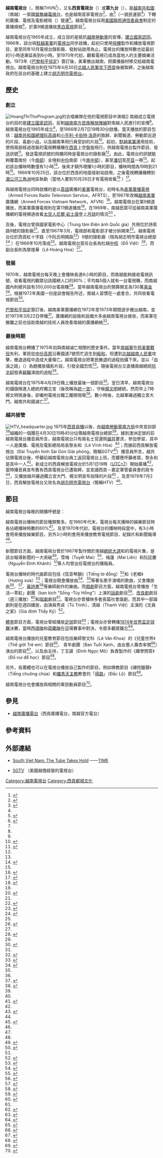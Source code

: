 {{noteTA
|1=zh-hans:尼尔·阿姆斯特朗;zh-hk:尼爾·岩士唐;zh-tw:尼爾·阿姆斯壯;
|2=zh-hans:阿姆斯特朗;zh-hk:岩士唐;zh-tw:阿姆斯壯;
}}
{{About|1966年至1975年[[越南共和國|越南共和國]]（南越）的[[國營廣播|國營電視台]]|1970年至今[[越南共產黨|越南共產黨]][[越南政府|政府]]轄下的[[國營廣播|國營電視台]]|越南國家電視台}}
{{Infobox TV channel
| name   = 越南電視台<br/>{{lang|vi|Đài Truyền hình Việt Nam}}<br>{{lang|vi|THVN}}
| logofile  = THVN.png
| logosize  = 222px
| logoalt  = 
| launch   = 1966年2月7日
| closed date = 1975年4月29日
| share  = 
| share as of = 
| share source  = 
| owner  = 廣播、電視及電影總局
| slogan   = 
| country  = {{flag|South Vietnam}}
| broadcast area = 南越國內
| headquarters  = [[胡志明市|西貢]]紅十字路9號<br>（{{lang|vi|9 đường Hồng Thập tự}}）
| former names  = 
| replaced by names = [[胡志明市電視台|胡志明市電視台]]{{link-vi|胡志明市电视台第九套节目|HTV9|第九套节目}}
| sister names  = 
| timeshift names = 
| web   = 
| terr serv 1 = {{en-link|同溫層電視|Stratovision}}／<br>地面電視
| terr chan 1 = 第9頻道
| terr serv 2 = 
| terr chan 2 = 
| sat serv 1  = 
| sat chan 1  = 
| sat serv 2  = 
| sat chan 2  = 
| sat serv 3  = 
| sat chan 3  = 
| sat serv 4  = 
| sat chan 4  = 
| cable serv 1  = 
| cable chan 1  = 
| adsl serv 1 = 
| adsl chan 1 = 
| online serv 1 = 
| online chan 1 = 
}}

'''越南電視台'''（{{vie|qn=Đài Truyền hình Việt Nam|hn=臺傳形越南}}，簡稱THVN<ref>{{cite web | last =  | first = | url = http://www.culturalprofiles.net/viet_nam/directories/vi_acyaiw-7879_ads-t_nam_cultural_profile/-3620.html | title = Vietnam Cultural Profile: Television | accessdate = 2014-04-22 | publisher = Ministry of Culture, Sports and Tourism of Việt Nam, Rockefeller Foundation |archiveurl = https://web.archive.org/web/20110218055929/http://www.culturalprofiles.net/viet_nam/Directories/Vi_ACYAIw-7879_ADs-t_Nam_Cultural_Profile/-3620.html |archivedate = 2011年2月18日}}</ref>），又名'''西貢電視台'''（{{lang|vi|Đài Truyền hình Sài Gòn}}）或'''第九台'''（{{lang|vi|Đài số 9}}），是[[越南共和國|越南共和國]]（南越）一家[[國營廣播|國營]][[無線電視|無線]][[電視台|電視台]]，也是越南首家電視台<ref name=duc>{{cite web|author=Tấn Đức|title=Buổi phát sóng truyền hình đầu tiên ở Việt Nam|url=http://e-info.vn/vn/index.php/truyen-hinh/32464-bu%E1%BB%95i-ph%C3%A1t-s%C3%B3ng-truy%E1%BB%81n-h%C3%ACnh-%C4%91%E1%BA%A7u-ti%C3%AAn-%E1%BB%9F-vi%E1%BB%87t-nam.html|work=2008-12-15|publisher=e-info.vn|accessdate=2014-04-22|archiveurl=https://web.archive.org/web/20140502000756/http://e-info.vn/vn/index.php/truyen-hinh/32464-bu%E1%BB%95i-ph%C3%A1t-s%C3%B3ng-truy%E1%BB%81n-h%C3%ACnh-%C4%91%E1%BA%A7u-ti%C3%AAn-%E1%BB%9F-vi%E1%BB%87t-nam.html|archivedate=2014年5月2日|deadurl=yes}}</ref>，由{{vi-link|心戰局|Nha Chiến tranh Tâm lý (Việt Nam Cộng hòa)|心理戰總局}}<ref>{{cite news|title=Tiếp quản Ðài Truyền hình Sài Gòn trong giờ phút lịch sử|url=http://www.nhandan.com.vn/tphcm/chuyen-xua-chuyen-nay/item/19481602-.html|accessdate=2014-04-23|newspaper=Nhân Dân|publisher=Ban Chấp hành Trung ương Đảng Cộng sản Việt Nam|date=2012-02-06|archive-date=2014-05-02|archive-url=https://web.archive.org/web/20140502005751/http://www.nhandan.com.vn/tphcm/chuyen-xua-chuyen-nay/item/19481602-.html|dead-url=no}}</ref>（一說民運部<ref name="vnra"/>）下轄的廣播、電視及電影總局（{{lang|vi|Tổng cục Truyền thanh, Truyền hình và Điện ảnh}}）營運<ref name=vnra>{{cite web|title=THVN9 News|url=http://www.vnra.net/THVN9.htm|publisher=Vietnamese Radio in Australia (VNRA)|accessdate=2014-04-22|archive-date=2013-04-13|archive-url=https://archive.is/20130413221343/http://www.vnra.net/THVN9.htm|dead-url=yes}}</ref>。越南電視台採用[[美國聯邦通信委員會|美國聯邦通信委員會]]制定的廣播規格<ref name="Thanh Nien">{{cite news|title='Đây là Đài Truyền hình Sài Gòn giải phóng...'|author=Hà Đình Nguyên|work=Thanh Niên|location=Thành phố Hồ Chí Minh|publisher=Hội Liên hiệp Thanh niên Việt Nam|date=2005-04-28|accessdate=2013-08-15|url=http://www.thanhnien.com.vn/news/pages/200517/108498.aspx}}{{Dead link|date=2019年5月 |bot=InternetArchiveBot |fix-attempted=yes }}</ref>，於第9頻道播放[[黑白電視|黑白電視]]節目<ref name=duc/>。

越南電視台在1965年成立，成立目的是抵抗[[越南共產黨|越南勞動黨]]的宣傳，[[民族建構|建立國家認同]]。1966年，該台與[[駐越美軍|駐越美軍]]的[[美國軍中廣播|電視台]]同步啟播，起初只使用[[飛機|飛機]]製作和播放電視節目，直至同年10月電視台錄影廠、發射站啟用為止。電視台的播放時數也從最初的1小時逐漸延長到6小時。至1970年代初，觀看電視已成為當地人的主要娛樂活動。1973年《[[巴黎和平協定|巴黎和平協定]]》簽訂後，美軍撤出越南，把廣播器材移交給越南電視台。越南電視台則在1975年4月30日[[越南人民軍|北越人民軍]][[430事件|攻下西貢]]後被取締，之後越南政府在該台的基礎上建立[[胡志明市電視台|胡志明市電視台]]。

== 歷史 ==
=== 創立 ===
[[Image:HoangThiThoProgram.jpg|right]]的合唱樂隊在他的電視節目中演唱]]
南越成立電視台的目的是[[民族建構|建立國家認同]]，反制[[越南南方民族解放陣線|越南南方民族解放陣線]]對南越人民進行的宣傳<ref name=time/>。越南電視台在1965年成立<ref name=vnra/>，至1966年2月7日19時30分啟播，當天播放的節目包括：[[越南共和國總理|越南共和國總理]][[阮高祺|阮高祺]]和{{Link-en|美國駐越南大使|List of ambassadors of the United States to Vietnam}}[[小亨利·卡伯特·洛奇|小亨利·卡伯特·洛奇]]的致辭、新聞報道、勞動節巡遊的片段、喜劇小品，以及越南準飛行員受訓的片段<ref name=Hoffer>{{cite book|author=T. W. Hoffer and L. W. Richty|title=Broadcasting in Asia and the Pacific : a continental survey of radio and television. Ed. by John A. Lent.|year=1978|publisher=Temple University Press|location=Philadelphia|isbn=9780877220688|pages=99}}</ref>。起初，[[駐越美軍|駐越美軍]]運用{{en-link|同溫層電視|Stratovision}}技術，使用兩部經過改裝的電視轉播機在[[胡志明市|西貢]]上空{{convert|10000|-|20000|ft|km}}盤旋飛行，供越南電視台製作節目、發送訊號<ref name=broadcast>{{cite journal|title=Vietnam to get airborne TV: Two-channel service-one for Vietnamese, other for U.S. servicemen-starts this month|journal=Broadcasting Magazine|date=1966-01-03|pages=130|accessdate=2014-04-23}}</ref>。發送電視訊號的飛機同時是電視台的錄影廠<ref name=broadcast/>。由此，電視台的訊號能夠覆蓋南份（今[[越南南部|南部]]）全境和[[越南中部|中份]]南部（今[[南中部|南中部]]），甚至[[潘切市|潘切]]至[[芹苴市|芹苴]]一帶<ref name=duc/>。起初該台播映時數僅有1小時<ref name="Smith 293">{{cite book|author=Smith, Harvey et al.|title=Area Handbook for South Vietnam|url=https://archive.org/details/DAPAM550-55|year=1967|publisher=US Government Printing Office|location=Washington, DC|pages=[https://archive.org/details/DAPAM550-55/page/n307 293]}}</ref>，後來才額外增播1小時的節目，播映時間為19時到21時<ref name=duc/>。1966年10月25日，該台位於西貢的地面發射站啟用，之後電視轉播機轉到[[湄公河三角洲|湄公河三角洲]]地區執勤（當地人要到10月26日才有電視收看<ref>{{cite book|author=Lee W. Hauser|title=A History of the American Forces Vietnam Network, 1962-1972|year=1972|publisher=University of North Carolina|location=Chapel Hill|pages=47|url=http://www.oocities.org/leehauserthesis/|access-date=2014-04-30|archive-date=2014-05-02|archive-url=https://web.archive.org/web/20140502004543/http://www.oocities.org/leehauserthesis/|dead-url=no}}</ref> ）<ref>{{cite web|title=HISTORY OF PROJECT JENNY|url=http://www.afvn.tv/ProjectJenny/history.html|publisher=Blue Eagle Nest|accessdate=2014-04-23|archive-date=2016-04-25|archive-url=https://web.archive.org/web/20160425100042/http://www.afvn.tv/ProjectJenny/history.html|dead-url=no}}</ref>。

與越南電視台同時啟播的是以[[英語|英語]]廣播的[[美軍|美軍]]電視台，初時名為[[美國軍中廣播|美軍廣播電視]]（Armed Forces Radio Television Service，AFRTS），至1967年改稱[[駐越美軍|越南美軍]]廣播網（Armed Forces Vietnam Network，AFVN）<ref name="AFRS, AFRTS, AFVN Vietnam">{{cite web|title=Timeline: AFRS< AFRTS< AFVN Vietnam|url=http://vietnamresearch.com/media/afvn/unithist.html|publisher=Vietnam Research|accessdate=2014-04-26|archiveurl=https://web.archive.org/web/20050322015200/http://vietnamresearch.com/media/afvn/unithist.html|archivedate=2005年3月22日|deadurl=yes}}</ref>。越南電視台在第9頻道播放，而美軍廣播電視則在第11頻道播放<ref name=broadcast/>。在1969年，南越民眾可從越南美軍廣播網的電視頻道收看[[太空人|太空人]][[尼爾·岩士唐|尼爾·岩士唐]]登上[[月球|月球]]的情況<ref>{{cite web|url=http://www.msfc.nasa.gov/news/news/releases/2002/02-189.html|title=Vietnamese youth with bleak future now holds key to a brighter energy future with NASA invention|publisher=NASA|date=2002-07-30|accessdate=2014-04-25|archiveurl=https://web.archive.org/web/20130221163211/http://www.msfc.nasa.gov/news/news/releases/2002/02-189.html|archivedate=2013年2月21日}}</ref> 。

及後，電視台曾與國家電影中心（Trung tâm Điện ảnh Quốc gia）共用位於詩索路9號的錄影廠<ref name="vnra"/>，直至1967年3月，電視部和電影部才被分拆開來<ref>{{cite web|author=Vương Hồng Anh|title=VƯƠNG HỒNG ANH - Những ngày với Du Tử Lê ở KBC 3168, Sài Gòn.|url=http://www.dutule.com/D_1-2_2-104_4-2885/|publisher=www.dutule.com|accessdate=2014-04-26|deadurl=yes|archiveurl=https://web.archive.org/web/20140502010229/http://www.dutule.com/D_1-2_2-104_4-2885/|archivedate=2014-05-02}}</ref>。越南電視台位於西貢紅十字路（今阮氏明開路<ref>{{cite book|title=Saigon Gia Ðịnh xưa|year=1996|publisher=Nhà xuất bản TP HCM|location=Thành phố Hồ Chí Minh|url=http://nguyentl.free.fr/html/sujet_noms_rues_saigon_vn.htm|access-date=2014-04-30|archive-date=2014-04-02|archive-url=https://web.archive.org/web/20140402190922/http://nguyentl.free.fr/html/sujet_noms_rues_saigon_vn.htm|dead-url=no}}</ref>）9號的錄影廠（現為胡志明市電視台總部<ref>{{cite news|author=Phạm Khánh Toàn|title=Buổi phát hình lịch sử|url=http://nld.com.vn/thoi-su-trong-nuoc/buoi-phat-hinh-lich-su-20100428013535727.htm|accessdate=2014-04-27|newspaper=Người Lao Động|date=2010-04-28|archive-date=2014-09-14|archive-url=https://web.archive.org/web/20140914111433/http://nld.com.vn/thoi-su-trong-nuoc/buoi-phat-hinh-lich-su-20100428013535727.htm|dead-url=no}}</ref> ）在1966年10月落成<ref name=duc/>。越南電視台首任台長為杜越[[中校|中校]]（Đỗ Việt）<ref>{{cite book|author=Băng Đình|title=Đặc San 3 Chu Văn An|year=2005|location=Sydney|chapter=Hội Ngộ Truyền Thông V.N.C.H. Sau 30 Năm Saigon Thất Thủ}}</ref>，而副台長則為黎煌華（Lê Hoàng Hoa）<ref name="vnra"/>。

=== 發展 ===
1970年，越南電視台每天晚上會播映長達6小時的節目，而南越能夠接收電視訊號、收看電視的觀眾佔該國總人口的80%；平均每5個人就有一台電視機，而南越國內則總共設有350,000台電視機<ref name=time>{{cite journal|title=South Viet Nam: The Tube Takes Hold|journal=TIME|date=1970-11-30|url=http://content.time.com/time/magazine/article/0,9171,904536,00.html|page=36、ISSN=0040-781X|accessdate=2014-04-26|archive-date=2014-05-02|archive-url=https://web.archive.org/web/20140502002137/http://content.time.com/time/magazine/article/0,9171,904536,00.html|dead-url=no}}</ref>。當年越南電視台的預算開支為130萬[[美金|美金]]<ref name="Evolution"/>。根據1972年美國一份座談會報告所述，南越人習慣在一處會合，共同收看電視節目<ref name="pac">{{cite conference|author=Dr. Benjamin Draper (Conference Chairman)|title=Republic of VIETNAM|conference=Pacific Nations Broadcasting I; Symposium Held at the Amnual Broadcast Industry Conference|date=1972-04-19 - 1972-04-22|year=1972|publisher=California State Univ.|location=San Francisco|pages=124|url=http://files.eric.ed.gov/fulltext/ED113760.pdf|accessdate=2014-04-27|archive-date=2014-05-02|archive-url=https://web.archive.org/web/20140502001648/http://files.eric.ed.gov/fulltext/ED113760.pdf|dead-url=no}}</ref>。

[[巴黎和平協定|巴黎和平協定]]簽訂後，越南美軍廣播網在1972年至1973年期間逐步撤出越南，並於1973年3月22日停播<ref name="AFRS, AFRTS, AFVN Vietnam"/>。廣播網的設施和設備大多由越南電視台接收，而美軍在撤離之前也協助南越的技術人員改善南越的廣播網絡<ref>{{cite web|title=History of MACOI|url=http://www.macoi.net/history.html|publisher=Military Assistance Command, Vietnam - Office of Information|accessdate=2014-04-26|archive-date=2013-09-14|archive-url=https://web.archive.org/web/20130914093447/http://macoi.net/history.html|dead-url=no}}</ref>。

=== 最後時期 ===
越南電視台轉播了1975年初與南越滅亡相關的歷史事件。當年[[越南共和國陸軍|南越軍]]在[[邦美蜀戰役|邦美蜀戰役]]失利，軍民從[[西原|中份高原]]沿著國道7號慌忙逃生到[[綏和市|綏和]]，但遭到[[北越|北越]][[越南人民軍|越南人民軍]]攻擊，撤退過程中造成大量傷亡。越南電視台把軍民撤退的過程拍攝下來，並以「血淚之路」（{{lang-en|Convoy of Tears}}）為題播放攝影片段，引發全國恐慌<ref>{{cite book|title=America in Vietnam: the fifteen-year war|year=1990|publisher=Military Press|location=New York|isbn=9780517693223|pages=47|url=http://ehistory.osu.edu/osu/books/aiv/0047.cfm|last=International/Bettman|first=Dr. John Guilmartin ; illustrations selected from the files of United Press|access-date=2014-04-30|archive-date=2014-05-02|archive-url=https://web.archive.org/web/20140502005606/http://ehistory.osu.edu/osu/books/aiv/0047.cfm|dead-url=no}}</ref>。隨後電視台又直播南越總統[[阮文紹|阮文紹]]發表[[辭職|辭職]]演說的過程<ref>{{cite web|title=1975: Vietnam's President Thieu resigns|url=http://news.bbc.co.uk/onthisday/hi/dates/stories/april/21/newsid_2935000/2935347.stm|publisher=British Broadcasting Corporation|accessdate=2014-04-26|archive-date=2010-11-22|archive-url=https://web.archive.org/web/20101122162651/http://news.bbc.co.uk/onthisday/hi/dates/stories/april/21/newsid_2935000/2935347.stm|dead-url=no}}</ref>。

越南電視台在1975年4月29日晚上播放最後一個節目<ref name=vnra/>。翌日清早，越南電視台的攝錄隊進入總統府獨立宮（後改稱為[[統一宮|統一宮]]），守候[[楊文明|楊文明]]總統，然而早上7時楊文明現身後，卻囑咐電視台職工離開現場<ref name="vnra"/>。數小時後，北越軍碾過獨立宮大門，越南共和國滅亡<ref>{{cite news|url=http://news.rti.org.tw/index_newsContent.aspx?nid=362446|title=見證越戰結束 越總統府插旗人去世|publisher=[[中央廣播電臺|中央廣播電臺]]|date=2012-06-26|accessdate=2014-01-02|archiveurl=https://web.archive.org/web/20140102200202/http://news.rti.org.tw/index_newsContent.aspx?nid=362446|archivedate=2014年1月2日|deadurl=yes}}</ref>。

=== 越共接管 ===
[[File:HTV_headquarter.jpg|right]]
1975年[[430事件|西貢易幟]]以後，由[[越南勞動黨南方局|越南勞動黨南方局]]中央宣訓部<ref>{{cite news|author=Phạm Bá Nhiễu|title=Tiếp quản Đài truyền hình Sài Gòn|url=http://www.qdnd.vn/qdndsite/vi-vn/61/43/phong-su-dieu-tra/tiep-quan-dai-truyen-hinh-sai-gon/109787.html|accessdate=2014-04-30|newspaper=Báo điện tử Quân đội nhân dân|date=2010-04-21|archiveurl=https://web.archive.org/web/20140502004729/http://www.qdnd.vn/qdndsite/vi-vn/61/43/phong-su-dieu-tra/tiep-quan-dai-truyen-hinh-sai-gon/109787.html|archivedate=2014年5月2日|deadurl=yes}}</ref>組織的一個團在4月30日15時45分佔領越南電視台總部<ref name="Thanh Nien"/>。據到澳洲定居的前越南電視台播音員所言，越南電視台只有兩名士官遵照[[越南共產黨|越共]]要求，參加學習，其中一人是廣播、電視及電影總局局長黎永和（Lê Vĩnh Hòa）<ref name=vnra/>；而據前西貢解放電視台（Đài Truyền hình Sài Gòn Giải phóng，簡稱SGTV<ref name=hoa>{{cite web|author=Nguyễn Thanh Hóa|title=25 năm theo đuổi những ứng dụng Công nghệ Vũ trụ|url=http://cpd.vn/news/printpreview/tabid/84/newsid/1203/Default.aspx|publisher=Trung tâm Di sản các nhà khoa học Việt Nam|accessdate=2014-04-27|archive-date=2014-05-02|archive-url=https://web.archive.org/web/20140502032545/http://cpd.vn/news/printpreview/tabid/84/newsid/1203/Default.aspx|dead-url=no}}</ref>）播音員所言，越共佔領電視台後，呼籲前越南電視台員工返回電視台上班，而響應呼籲者眾，黎永和是其中一人<ref name=hanh/>。新成立的西貢解放電視台於5月1日19時（[[UTC+7|UTC+7]]）開始廣播<ref name=hanh>{{cite web|author=Hồ Mỹ Hạnh|title="Đây là Đài truyền hình Sài Gòn giải phóng!"...|url=http://vietbao.vn/Xa-hoi/Day-la-Dai-truyen-hinh-Sai-Gon-giai-phong/40063983/347/|publisher=Vietbao.vn|accessdate=2014-04-22|archive-date=2014-05-02|archive-url=https://web.archive.org/web/20140502032059/http://vietbao.vn/Xa-hoi/Day-la-Dai-truyen-hinh-Sai-Gon-giai-phong/40063983/347/|dead-url=no}}</ref>，當時播音員宣布舊有西貢電視台已遭取締，並宣讀西貢－嘉定軍管委員會的政令<ref name="Thanh Nien"/>，又播放越共碾過獨立宮大門、楊文明宣布投降的片段<ref>{{cite news|author=林春蘭|title=目睹西贡易手|url=http://eresources.nlb.gov.sg/newspapers/Digitised/Article.aspx?articleid=lhzb19860727-1.2.54.3&sessionid=6b3146f5a5e84fb59ec503156a5eebfb&keyword=%E8%B6%8A%E5%85%B1&search=advanced&fromdate=&todate=&articles=1&advertisements=1&illustrations=1&letters=1&obituaries=1&miscellaneous=1&newspaperTitles=&fuzzysearch=Off&ffromdate=19860101&ftodate=19861231&token=%E5%85%B1%2c%E8%B6%8A|accessdate=2014年5月4日|newspaper=联合早报|publisher=新加坡報業控股|date=1986年7月27日|archive-date=2015年9月10日|archive-url=https://web.archive.org/web/20150910045501/http://eresources.nlb.gov.sg/newspapers/Digitised/Article.aspx?articleid=lhzb19860727-1.2.54.3&sessionid=6b3146f5a5e84fb59ec503156a5eebfb&keyword=%E8%B6%8A%E5%85%B1&search=advanced&fromdate=&todate=&articles=1&advertisements=1&illustrations=1&letters=1&obituaries=1&miscellaneous=1&newspaperTitles=&fuzzysearch=Off&ffromdate=19860101&ftodate=19861231&token=%E5%85%B1%2c%E8%B6%8A|dead-url=no}}</ref> 。及至1976年7月2日，西貢解放電視台又改名為[[胡志明市電視台|胡志明市電視台]]（簡稱HTV）<ref name=hoa/>。

== 節目 ==
越南電視台每晚的開播呼號是： 
{{cquote|這裡是越南電視台，在第9頻道播放，歡迎各位收看。<br/>（{{lang-vi|Đây là đài Truyền Hình Việt Nam, phát hình trên băng tần số 9, xin kính chào quí vị.}}）<ref name="vnra"/>}}

越南電視台播映的節目種類繁多。在1960年代末，電視台每天播映的娛樂節目時長佔總播映時數的60%<ref name="Evolution"/>。及至1970年代初，電視台的播映時段當中，有3小時會用來播放娛樂節目，另外3小時則會用來播放教育電視節目、紀錄片和新聞報導<ref name="pac"/>。

新聞節目方面，越南電視台曾於1967年製作關於南越[[1967年越南共和國總統選舉|總統大選]]和{{en-link|1967年越南共和國參議院選舉|South Vietnamese Senate election, 1967|參議院選舉}}的電視片集，是該台報導新聞的一大突破<ref>{{cite journal|title=World: Campaign Kickoff|journal=TIME|date=1967-08-11|url=http://content.time.com/time/magazine/article/0,9171,899697,00.html|accessdate=2014-04-28|archive-date=2014-05-02|archive-url=https://web.archive.org/web/20140502005049/http://content.time.com/time/magazine/article/0,9171,899697,00.html|dead-url=no}}</ref>。雪梅（Tuyết Mai）<ref>{{cite news|title='sao Anh Đi Mà Không Bảo Gì Nhau?'|url=http://vietbao.com/a159813/sao-anh-di-ma-khong-bao-gi-nhau|accessdate=2014-04-27|newspaper=Việt Báo Online|date=2010-03-20|archive-date=2014-05-01|archive-url=https://web.archive.org/web/20140501235524/http://vietbao.com/a159813/sao-anh-di-ma-khong-bao-gi-nhau|dead-url=no}}</ref>、梅蓮（Mai Liên）和阮廷慶（Nguyễn Đình Khánh）<ref name="vnra"/>等人均曾出任電視台的播報員。

電視台播映的時代曲節目包括《弦音琴韻》（Tiếng tơ đồng）<ref name="Nhạc sĩ Xuân Lôi">{{cite web|author=Trần Quang Hải (biên soạn)|title=NHẠC SĨ PHẠM XUÂN LÔI|url=http://www.daichung.com/92/30_pham_xuan_loi.shtm|publisher=DaiChung News Media|accessdate=2014-04-28|archive-date=2012-12-31|archive-url=https://web.archive.org/web/20121231181800/http://www.daichung.com/92/30_pham_xuan_loi.shtm|dead-url=no}}</ref>和《老鄉》（Hương xưa）<ref>{{cite web|title=Linh Phương|url=http://hoinhavanvietnamluuvong.info/index.php?categoryid=14&p2_articleid=169|publisher=Hội Nhà Văn Việt Nam Lưu Vong|accessdate=2014-04-28|archive-date=2014-06-28|archive-url=https://web.archive.org/web/20140628134322/http://hoinhavanvietnamluuvong.info/index.php?categoryid=14&p2_articleid=169|dead-url=yes}}</ref>；電視台既會播放由{{en-link|青蘭 (歌手)|Thanh Lan|青蘭}}<ref>{{cite web|author=Trường Kỳ|title=THANH LAN|url=http://www.xuvn.com/vietnamese%20music/Singer%203/thanh_lan.htm|publisher=Xứ Việt Nam|accessdate=2014-04-30|archive-url=https://web.archive.org/web/20140502000629/http://www.xuvn.com/vietnamese%20music/Singer%203/thanh_lan.htm|archive-date=2014-05-02|dead-url=yes}}</ref>、{{vi-link|陳善青|Trần Thiện Thanh}}<ref>{{cite web|author=Việt Hải|title=Asia-50: Vinh Danh Nhật Trường Trần Thiện Thanh - "Anh Không Chết Đâu Anh"|url=http://trungtamasia.com/D_1-5_2-61_4-258_15-2_5-10_6-1_14-2_17-73/|publisher=Asia Entertainment, Inc.|accessdate=2014-04-28|deadurl=yes|archiveurl=https://web.archive.org/web/20140502031815/http://trungtamasia.com/D_1-5_2-61_4-258_15-2_5-10_6-1_14-2_17-73/|archivedate=2014-05-02}}</ref>等著名歌手演唱的歌曲，又會播放由{{vi-link|周麒|Châu Kỳ}}<ref>{{cite news|title=Nhạc sĩ Châu Kỳ thăm Little Saigon|url=http://www.calitoday.com/news/view_article.html?article_id=28706d3413a67503dd1df5c8ddbb0bdf|accessdate=2014-04-30|newspaper=Calitoday.com|date=2005-06-27|archiveurl=https://web.archive.org/web/20060827141112/http://www.calitoday.com/news/view_article.html?article_id=28706d3413a67503dd1df5c8ddbb0bdf|archivedate=2006年8月27日|deadurl=yes}}</ref>、{{en-link|黎營|Lê Dinh}}<ref>{{cite web|author=Lê Phú Nhuận|title=Nhạc sĩ Lê Dinh hội ngộ cùng các thân hữu và cựu đồng nghiệp tại Houston|url=http://ledinh.sitesled.com/Bai%20Le%20Dinh%20Phu%20Nhuan.html|accessdate=2014-04-28|archiveurl=https://web.archive.org/web/20080902011612/http://www.ledinh.sitesled.com/Bai%20Le%20Dinh%20Phu%20Nhuan.html|archivedate=2008年9月2日|deadurl=yes}}</ref>、[[黃詩書|黃詩書]]<ref>{{cite web|title=SƠN CA|url=http://amnhacviet.net/casi/sonca.htm|accessdate=2014年4月28日|archiveurl=https://archive.is/20120707112157/http://amnhacviet.net/casi/sonca.htm|archivedate=2012年7月7日|deadurl=yes}}</ref>等樂師創作的樂曲。而[[戲劇|戲劇]]節目方面，越南電視台曾播放「生活—萃紅」劇團（ban kịch "Sống -Túy Hồng"）上演的[[話劇|話劇]]劇目<ref>{{cite news|author=Thanh Thủy|title=Chuyện tình đẹp như thơ, buồn như nước mắt của nhạc sĩ Lam Phương - ca sĩ Túy Hồng|url=http://laodong.com.vn/van-hoa/chuyen-tinh-dep-nhu-tho-buon-nhu-nuoc-mat-cua-nhac-si-lam-phuong-ca-si-tuy-hong-166830.bld|accessdate=2014-04-30|newspaper=Báo Lao Động|date=2012-12-22|archive-date=2014-03-24|archive-url=https://web.archive.org/web/20140324184940/http://laodong.com.vn/van-hoa/chuyen-tinh-dep-nhu-tho-buon-nhu-nuoc-mat-cua-nhac-si-lam-phuong-ca-si-tuy-hong-166830.bld|dead-url=no}}</ref>、[[改良劇|改良劇]]劇目（週三播放）<ref>{{cite news|author=Bích Trâm|title=NSND Thanh Tòng: Vị tướng soái của CL tuồng cổ|url=http://cailuongvietnam.vn/news/Nghe-thuat-cai-luong/NSND-Thanh-Tong-Vi-tuong-soai-cua-CL-tuong-co-3438/|accessdate=2014-04-30|newspaper=Cải lương Việt Nam|date=2007-07-29|deadurl=yes|archiveurl=https://web.archive.org/web/20140502032441/http://cailuongvietnam.vn/news/Nghe-thuat-cai-luong/NSND-Thanh-Tong-Vi-tuong-soai-cua-CL-tuong-co-3438/|archivedate=2014-05-02}}</ref>和[[㗰劇|㗰劇]]劇目<ref name="Evolution"/>。電視台亦曾播映多套長篇社會諧劇，而其中一部諧劇則是在週四播放，由演員秀貞（Tú Trinh）、清越（Thanh Việt）主演的《文員之家》（Gia đình Thầy Ký）<ref>{{cite web|author=Phạm Phong Dinh|title=VÀI HỒI ỨC VỀ KỊCH NGHỆ VIỆT NAM|url=http://www.tapchithegioimoi.com/tm.php?recordID=291|publisher=Tạp chí Thế giới mới|accessdate=2014-04-30|archiveurl=https://web.archive.org/web/20101222170851/http://tapchithegioimoi.com/tm.php?recordID=291|archivedate=2010年12月22日|deadurl=yes}}</ref>。

[[體育|體育]]節目方面，電視台曾經播放[[足球|足球]]節目<ref>{{cite news|author=Vũ Đức Vinh|title=Một Huyền Vũ|url=http://vietbao.com/a13747/mot-huyen-vu|accessdate=2014-04-28|newspaper=Việt Báo Online|date=2005-08-25|archive-date=2014-05-02|archive-url=https://web.archive.org/web/20140502032333/http://vietbao.com/a13747/mot-huyen-vu|dead-url=no}}</ref>；電視台亦曾轉播[[1974年世界盃足球賽|1974年世界盃足球賽]]決賽，當時[[西德國家足球隊|西德隊]]和[[荷蘭國家足球隊|荷蘭隊]]在這場賽事中對決，令眾多觀眾難忘<ref>{{cite book|author=Trần Củng Sơn|title=Một thoáng 26 năm|year=2011|publisher=Nhà xuất bản Hương Quê|location=San Jose|pages=266}}</ref>。

越南電視台播放的兒童教育節目包括樂師黎文科（Lê Văn Khoa）的《兒童世界》（Thế giới Trẻ em）節目<ref>{{cite web|title=Các nghệ sĩ TT Asia với đêm văn nghệ “VIẾT LỊCH SỬ VIỆT NAM BẰNG ÂM NHẠC”|url=http://tranquanghai.info/index.php?p=1886|publisher=Prof. Tran Quang Hai|accessdate=2014-04-30|archive-date=2014-05-02|archive-url=https://web.archive.org/web/20140502032437/http://tranquanghai.info/index.php?p=1886|dead-url=no}}</ref>、 青年劇團（Ban Tuổi Xanh，由女藝人蕎杏率領<ref>{{cite web|author=Bà Tám|title=Nguyễn Hậu: Phim là cuộc sống của tui!|url=http://chuyentrang.tuoitre.vn/TTC/Index.aspx/Index.aspx?ArticleID=434334&ChannelID=|publisher=Tuổi Trẻ|accessdate=2014-04-30|deadurl=yes|archiveurl=https://web.archive.org/web/20140428105326/http://chuyentrang.tuoitre.vn/TTC/Index.aspx/Index.aspx?ArticleID=434334&ChannelID=|archivedate=2014-04-28}}</ref>）演出的節目<ref name="Evolution">{{cite book|author=Hoffer, Thomas William|title=Broadcasting in an Insurgency Environment: USIA in Vietnam, 1965-1970|year=1972|publisher=University of Wisconsin|pages=397-505}}</ref>，以及由{{vi-link|武克寬|Vũ Khắc Khoan}}主持，丁玉謨（Đinh Ngọc Mô）負責製作的《趣學問答》（Đố vui để học）節目<ref>{{cite web|author=Đặng Tiến|title=Thanh Tâm Tuyền|url=http://www.talawas.org/talaDB/suche.php?res=6853&rb=|publisher=www.talawas.org|accessdate=2014-04-30|archive-date=2014-05-02|archive-url=https://web.archive.org/web/20140502001746/http://www.talawas.org/talaDB/suche.php?res=6853&rb=|dead-url=no}}</ref>。

另外，各團體也可以在電視台播放自己製作的節目，例如佛教節目《禪院鐘聲》（Tiếng chuông chùa）和[[羅馬天主教|羅馬天主教]]教會的「[[羅歷山|得路]]」（Đắc Lộ）節目<ref>{{cite web|author=Minh Thạnh|title=Phật giáo Việt Nam đã khai thác công nghệ truyền hình như thế nào?|url=http://phapluanonline.com/index.php?option=com_content&view=article&id=884:pht-giao-vit-nam-a-khai-thac-cong-ngh-truyn-hinh-nh-th-nao&catid=52:cong-nghe&Itemid=93|publisher=Pháp Luân Online|accessdate=2014-04-30|archiveurl=https://web.archive.org/web/20100105001724/http://phapluanonline.com/index.php?option=com_content&view=article&id=884%3Apht-giao-vit-nam-a-khai-thac-cong-ngh-truyn-hinh-nh-th-nao&catid=52%3Acong-nghe&Itemid=93|archivedate=2010年1月5日|deadurl=yes}}</ref>。

越南電視台也會播放與{{en-link|招回計劃|Chieu Hoi}}相關的軍民動員節目<ref>{{cite web|title=THANH VŨ|url=http://amnhacviet.net/casi/thanhvu.htm|accessdate=2014-04-27|archiveurl=https://archive.is/20120701131854/http://amnhacviet.net/casi/thanhvu.htm|archivedate=2012年7月1日|deadurl=yes}}</ref>。

== 參見 ==
* [[越南廣播電台|越南廣播電台]]（西貢廣播電台，南越官方電台）

== 參考資料 ==
{{references|2}}

== 外部連結 ==
*{{en}}[http://www.time.com/time/magazine/article/0,9171,904536,00.html South Viet Nam: The Tube Takes Hold] {{Wayback|url=http://www.time.com/time/magazine/article/0,9171,904536,00.html |date=20130822165731 }}——[[時代雜誌|TIME]]
*{{en}}[http://www.saigontv.us/ SGTV] {{Wayback|url=http://www.saigontv.us/ |date=20140427032705 }}（美國越僑經營的電視台）

[[Category:越南電視台|Category:越南電視台]]
[[Category:西貢都城文化|Category:西貢都城文化]]